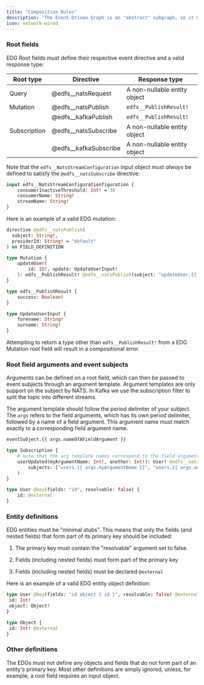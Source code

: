 ---
title: "Composition Rules"
description: 'The Event-Driven Graph is an "abstract" subgraph, so it must not define any resolvers. EDGs are also subject to special compositional rules.'
icon: network-wired
---


### Root fields

EDG Root fields must define their respective event directive and a valid response type:

|Root type|Directive|Response type|
|---|---|---|
|Query|@edfs\_\_natsRequest|A non-nullable entity object|
|Mutation|@edfs\_\_natsPublish|`edfs__PublishResult!`|
|        | @edfs\_\_kafkaPublish|`edfs__PublishResult!`|
|Subscription|@edfs\_\_natsSubscribe|A non-nullable entity object|
|        | @edfs\_\_kafkaSubscribe|A non-nullable entity object|


Note that the `edfs__NatsStreamConfiguration` input object must *always* be defined to satisfy the `@edfs__natsSubscribe` directive:

```graphql
input edfs__NatsStreamConfigurationfiguration {
    consumerInactiveThreshold: Int! = 30
    consumerName: String!
    streamName: String!
}
```

Here is an example of a valid EDG mutation:

```graphql
directive @edfs__natsPublish(
  subject: String!,
  providerId: String! = "default"
) on FIELD_DEFINITION

type Mutation {
    updateUser(
        id: ID!, update: UpdateUserInput!
    ): edfs__PublishResult! @edfs__natsPublish(subject: "updateUser.{{ args.id }}")
}

type edfs__PublishResult {
    success: Boolean!
}

type UpdateUserInput {
    forename: String!
    surname: String!
}
```

Attempting to return a type other than `edfs__PublishResult!` from a EDG Mutation root field will result in a compositional error.

### Root field arguments and event subjects

Arguments can be defined on a root field, which can then be passed to event subjects through an argument template. Argument templates are only support on the subject by NATS. In Kafka we use the subscription filter to split the topic into different streams.

The argument template should follow the period delimiter of your subject. The `args` refers to the field arguments, which has its own period delimiter, followed by a name of a field argument. This argument name must match exactly to a corresponding field argument name.

```graphql
eventSubject.{{ args.nameOfAFieldArgument }}
```

```graphql
type Subscription {
    # note that the arg template names correspond to the field argument names
    userUpdated(myArgumentName: Int!, another: Int!): User! @edfs__natsSubscribe(
        subjects: ["users.{{ args.myArgumentName }}", "users.{{ args.another }}"]
    )
}

type User @key(fields: "id", resolvable: false) {
    id: @external
}
```

### Entity definitions

EDG entities must be "minimal stubs". This means that only the fields (and nested fields) that form part of its primary key should be included:

1. The primary key must contain the "resolvable" argument set to false.

2. Fields (including nested fields) must form part of the primary key

3. Fields (including nested fields) must be declared `@external`

Here is an example of a valid EDG entity object definition:

```graphql
type User @key(fields: "id object { id }", resolvable: false) @external {
 id: Int!
 object: Object!
}

type Object {
 id: Int! @external
}
```

### Other definitions

The EDGs must not define any objects and fields that do not form part of an entity's primary key. Most other definitions are simply ignored, unless, for example, a root field requires an input object.
